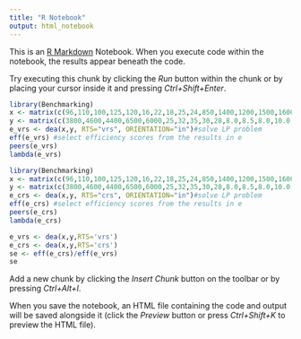 ---
title: "R Notebook"
output: html_notebook
---

This is an [R Markdown](http://rmarkdown.rstudio.com) Notebook. When you execute code within the notebook, the results appear beneath the code. 

Try executing this chunk by clicking the *Run* button within the chunk or by placing your cursor inside it and pressing *Ctrl+Shift+Enter*. 

```{r}
library(Benchmarking)
x <- matrix(c(96,110,100,125,120,16,22,18,25,24,850,1400,1200,1500,1600),ncol=3) #define inputs 
y <- matrix(c(3800,4600,4400,6500,6000,25,32,35,30,28,8.0,8.5,8.0,10.0,9.0),ncol=3) #define outputs
e_vrs <- dea(x,y, RTS="vrs", ORIENTATION="in")#solve LP problem
eff(e_vrs) #select efficiency scores from the results in e
peers(e_vrs)
lambda(e_vrs)
```

```{r}
library(Benchmarking)
x <- matrix(c(96,110,100,125,120,16,22,18,25,24,850,1400,1200,1500,1600),ncol=3) #define inputs 
y <- matrix(c(3800,4600,4400,6500,6000,25,32,35,30,28,8.0,8.5,8.0,10.0,9.0),ncol=3) #define outputs for jacksonville
e_crs <- dea(x,y, RTS="crs", ORIENTATION="in")#solve LP problem
eff(e_crs) #select efficiency scores from the results in e
peers(e_crs)
lambda(e_crs)
```

```{r}
e_vrs <- dea(x,y,RTS='vrs')
e_crs <- dea(x,y,RTS='crs')
se <- eff(e_crs)/eff(e_vrs)
se
```

Add a new chunk by clicking the *Insert Chunk* button on the toolbar or by pressing *Ctrl+Alt+I*.

When you save the notebook, an HTML file containing the code and output will be saved alongside it (click the *Preview* button or press *Ctrl+Shift+K* to preview the HTML file).
